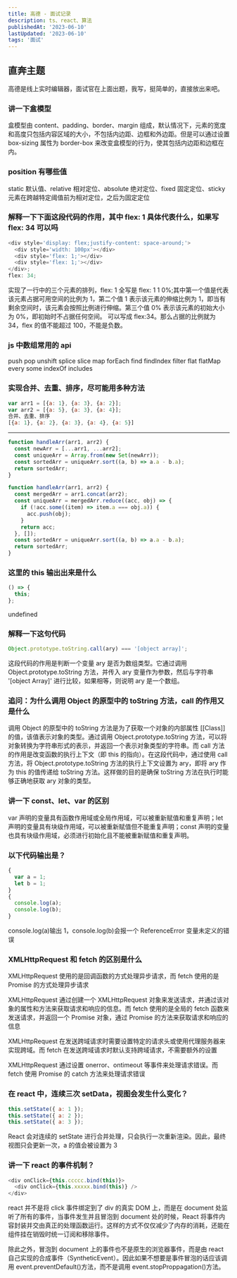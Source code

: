 ```yaml
---
title: 高德 - 面试记录
description: ts、react、算法
publishedAt: '2023-06-10'
lastUpdated: '2023-06-10'
tags: '面试'
---
```


## 直奔主题

高德是线上实时编辑器，面试官在上面出题，我写，挺简单的，直接放出来吧。

### 讲一下盒模型

盒模型由 content、padding、border、margin 组成，默认情况下，元素的宽度和高度只包括内容区域的大小，不包括内边距、边框和外边距。但是可以通过设置 box-sizing 属性为 border-box 来改变盒模型的行为，使其包括内边距和边框在内。

### position 有哪些值

static 默认值、relative 相对定位、absolute 绝对定位、fixed 固定定位、sticky 元素在跨越特定阈值前为相对定位，之后为固定定位

### 解释一下下面这段代码的作用，其中 flex: 1 具体代表什么，如果写 flex: 34 可以吗

```javascript
<div style='display: flex;justify-content: space-around;'>
  <div style='width: 100px'></div>
  <div style='flex: 1;'></div>
  <div style='flex: 1;'></div>
</div>;
flex: 34;
```

实现了一行中的三个元素的排列，flex: 1 全写是 flex: 1 1 0%;其中第一个值是代表该元素占据可用空间的比例为 1，第二个值 1 表示该元素的伸缩比例为 1，即当有剩余空间时，该元素会按照比例进行伸缩。第三个值 0% 表示该元素的初始大小为 0%，即初始时不占据任何空间。
可以写成 flex:34。那么占据的比例就为 34，flex 的值不能超过 100，不能是负数。

### js 中数组常用的 api

push pop unshift splice slice
map forEach find findIndex filter flat flatMap every some indexOf includes

### 实现合并、去重、排序，尽可能用多种方法

```javascript
var arr1 = [{a: 1}, {a: 3}, {a: 2}];
var arr2 = [{a: 5}, {a: 3}, {a: 4}];
合并、去重、排序
[{a: 1}, {a: 2}, {a: 3}, {a: 4}, {a: 5}]
```

---

```javascript
function handleArr(arr1, arr2) {
  const newArr = [...arr1, ...arr2];
  const uniqueArr = Array.from(new Set(newArr));
  const sortedArr = uniqueArr.sort((a, b) => a.a - b.a);
  return sortedArr;
}

function handleArr(arr1, arr2) {
  const mergedArr = arr1.concat(arr2);
  const uniqueArr = mergedArr.reduce((acc, obj) => {
    if (!acc.some((item) => item.a === obj.a)) {
      acc.push(obj);
    }
    return acc;
  }, []);
  const sortedArr = uniqueArr.sort((a, b) => a.a - b.a);
  return sortedArr;
}
```

### 这里的 this 输出出来是什么

```javascript
() => {
  this;
};
```

undefined

### 解释一下这句代码

```javascript
Object.prototype.toString.call(ary) === '[object array]';
```

这段代码的作用是判断一个变量 ary 是否为数组类型。它通过调用 Object.prototype.toString 方法，并传入 ary 变量作为参数，然后与字符串 '[object Array]' 进行比较，如果相等，则说明 ary 是一个数组。

### 追问：为什么调用 Object 的原型中的 toString 方法，call 的作用又是什么

调用 Object 的原型中的 toString 方法是为了获取一个对象的内部属性 [[Class]] 的值，该值表示对象的类型。通过调用 Object.prototype.toString 方法，可以将对象转换为字符串形式的表示，并返回一个表示对象类型的字符串。而 call 方法的作用是改变函数的执行上下文（即 this 的指向）。在这段代码中，通过使用 call 方法，将 Object.prototype.toString 方法的执行上下文设置为 ary，即将 ary 作为 this 的值传递给 toString 方法。这样做的目的是确保 toString 方法在执行时能够正确地获取 ary 对象的类型。

### 讲一下 const、let、var 的区别

var 声明的变量具有函数作用域或全局作用域，可以被重新赋值和重复声明；let 声明的变量具有块级作用域，可以被重新赋值但不能重复声明；const 声明的变量也具有块级作用域，必须进行初始化且不能被重新赋值和重复声明。

### 以下代码输出是？

```javascript
{
  var a = 1;
  let b = 1;
}
{
  console.log(a);
  console.log(b);
}
```

console.log(a)输出 1，console.log(b)会报一个 ReferenceError 变量未定义的错误

### XMLHttpRequest 和 fetch 的区别是什么

XMLHttpRequest 使用的是回调函数的方式处理异步请求，而 fetch 使用的是 Promise 的方式处理异步请求

XMLHttpRequest 通过创建一个 XMLHttpRequest 对象来发送请求，并通过该对象的属性和方法来获取请求和响应的信息。而 fetch 使用的是全局的 fetch 函数来发送请求，并返回一个 Promise 对象，通过 Promise 的方法来获取请求和响应的信息

XMLHttpRequest 在发送跨域请求时需要设置特定的请求头或使用代理服务器来实现跨域。而 fetch 在发送跨域请求时默认支持跨域请求，不需要额外的设置

XMLHttpRequest 通过设置 onerror、ontimeout 等事件来处理请求错误。而 fetch 使用 Promise 的 catch 方法来处理请求错误

### 在 react 中，连续三次 setData，视图会发生什么变化？

```javascript
this.setState({ a: 1 });
this.setState({ a: 2 });
this.setState({ a: 3 });
```

React 会对连续的 setState 进行合并处理，只会执行一次重新渲染。因此，最终视图只会更新一次，a 的值会被设置为 3

### 讲一下 react 的事件机制？

```javascript
<div onClick={this.ccccc.bind(this)}>
  <div onClick={this.xxxxx.bind(this)} />
</div>
```

react 并不是将 click 事件绑定到了 div 的真实 DOM 上，而是在 document 处监听了所有的事件，当事件发生并且冒泡到 document 处的时候，React 将事件内容封装并交由真正的处理函数运行。这样的方式不仅仅减少了内存的消耗，还能在组件挂在销毁时统一订阅和移除事件。

除此之外，冒泡到 document 上的事件也不是原生的浏览器事件，而是由 react 自己实现的合成事件（SyntheticEvent）。因此如果不想要是事件冒泡的话应该调用 event.preventDefault()方法，而不是调用 event.stopProppagation()方法。
